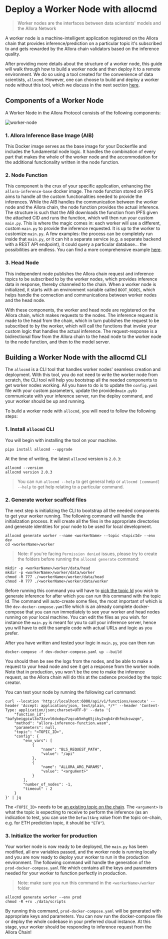 # Deploy a Worker Node with allocmd

> Worker nodes are the interfaces between data scientists' models and the Allora Network

A worker node is a machine-intelligent application registered on the Allora chain that provides inference/prediction on a particular topic it's subscribed to and gets rewarded by the Allora chain validators based on the inference quality.

After providing more details about the structure of a worker node, this guide will walk through how to build a worker node and then deploy it to a remote environment. We do so using a tool created for the convenience of data scientists, `allocmd`. However, one can choose to build and deploy a worker node without this tool, which we discuss in the next section [here](./build-and-deploy-worker-from-scratch).

## Components of a Worker Node

A Worker Node in the Allora Protocol consists of the following components:

![worker-node](/worker-node.png)

### 1. Allora Inference Base Image (AIB)

This Docker image serves as the base image for your Dockerfile and includes the fundamental node logic. It handles the combination of every part that makes the whole of the worker node and the accommodation for the additional functionality written in the node function.

### 2. Node Function

This component is the crux of your specific application, enhancing the `allora-inference-base` docker image. The node function stored on IPFS aims to handle all the custom functionalities needed to provide the inferences. While the AIB handles the communication between the worker node and the Allora chain, the node function provides the actual inference. The structure is such that the AIB downloads the function from IPFS given the attached CID and runs the function, which will then run your custom `main.py`. This is where the magic comes in: each worker will use a different, custom `main.py` to provide the inference requested. It is up to the worker to customize  `main.py`. A few examples: the process can be completely run inside that `main.py`, or it can hit a separate service (e.g. a separate backend with a REST API endpoint), it could query a particular database... the possibilities are endless. You can find a more comprehensive example [here](./build-and-deploy-worker-from-scratch#2-node-function-python-script).

### 3. Head Node

This independent node publishes the Allora chain request and inference topics to be subscribed to by the worker nodes, which provides inference data in response, thereby channeled to the chain. When a worker node is initialized, it starts with an environment variable called `BOOT_NODES`, which helps handle the connection and communications between worker nodes and the head node.

With these components, the worker and head node are registered on the Allora chain, which makes requests to the nodes. The inference request is made to the head from the chain, which in turn publishes the request to be subscribed to by the worker, which will call the functions that invoke your custom logic that handles the actual inference. The request-response is a bidirectional flow from the Allora chain to the head node to the worker node to the node function, and then to the model server.

## Building a Worker Node with the allocmd CLI

The `allocmd` is a CLI tool that handles worker nodes' seamless creation and deployment. With this tool, you do not need to write the worker node from scratch, the CLI tool will help you bootstrap all the needed components to get worker nodes working. All you have to do is to update the `config.yaml` file with your custom parameters, update the provided`main.py`to communicate with your inference server, run the deploy command, and your worker should be up and running.

To build a worker node with `allocmd`, you will need to follow the following steps:

### 1. Install `allocmd` CLI

You will begin with installing the tool on your machine. 

```shell
pipx install allocmd --upgrade
```
At the time of writing, the latest `allocmd` version is `2.0.3`:
```shell
allocmd --version
allocmd version 2.0.3
```

> You can run `allocmd --help` to get general help or `allocmd [command] --help` to get help relating to a particular command.

### 2. Generate worker scaffold files

The next step is initializing the CLI to bootstrap all the needed components to get your worker running. The following command will handle the initialization process. It will create all the files in the appropriate directories and generate identities for your node to be used for local development.

```shell
allocmd generate worker --name <workerName> --topic <topicId> --env dev
cd <workerName>/worker
```

> Note: if you're facing `Permission denied` issues, please try to create the folders before running the `allocmd generate` command:
```shell
mkdir -p <workerName>/worker/data/head
mkdir -p <workerName>/worker/data/worker
chmod -R 777 ./<workerName>/worker/data/head
chmod -R 777 ./<workerName>/worker/data/worker
```

Before running this command you will have to [pick the topic Id](../devs/existing-topics) you wish to generate inference for after which you can run this command with the topic Id. The command will auto-create some files, the most important of which is the `dev-docker-compose.yaml`file which is an already complete docker-compose that you can run immediately to see your worker and head nodes running on your local machine. You can edit the files as you wish. for instance the `main.py` is meant for you to call your inference server, hence you will have to edit the sample code with actual URLs and logic as you prefer.

After you have written and tested your logic in `main.py`, you can then run

```shell
docker-compose -f dev-docker-compose.yaml up --build
```

You should then be see the logs from the nodes, and be able to make a request to your head node and see it get a response from the worker node. Note that in production, you won't be the one to make the inference request, as the Allora chain will do this at the cadence provided by the topic creator.

You can test your node by running the following curl command:

```
curl --location 'http://localhost:6000/api/v1/functions/execute' --header 'Accept: application/json, text/plain, */*' --header 'Content-Type: application/json;charset=UTF-8' --data '{
    "function_id": "bafybeigpiwl3o73zvvl6dxdqu7zqcub5mhg65jiky2xqb4rdhfmikswzqm",
    "method": "allora-inference-function.wasm",
    "parameters": null,
    "topic": "<TOPIC_ID>",
    "config": {
        "env_vars": [
            {                              
                "name": "BLS_REQUEST_PATH",
                "value": "/api"
            },
            {                              
                "name": "ALLORA_ARG_PARAMS",
                "value": "<argument>"
            }
        ],
        "number_of_nodes": -1,
        "timeout" : 2
    }
}' | jq
```

The `<TOPIC_ID>` needs to be [an existing topic on the chain](../devs/existing-topics). The `<argument>` is what the topic is expecting to receive to perform the inference (as an indication to test, you can use the `DefaultArg`  value from the topic on-chain, e.g. for ETH prediction topic, it should be `"ETH"`).

### 3. Initialize the worker for production

Your worker node is now ready to be deployed, the `main.py` has been modified, all env variables passed, and the worker node is running locally and you are now ready to deploy your worker to run in the production environment. The following command will handle the generation of the `prod-docker-compose.yaml` file which contains all the keys and parameters needed for your worker to function perfectly in production.
> Note: make sure you run this command in the `<workerName>/worker` folder

```shell
allocmd generate worker --env prod
chmod -R +rx ./data/scripts
```

By running this command, `prod-docker-compose.yaml` will be generated with appropriate keys and parameters. You can now run the docker-compose file or deploy the whole codebase in your preferred cloud instance. At this stage, your worker should be responding to inference request from the Allora Chain!
